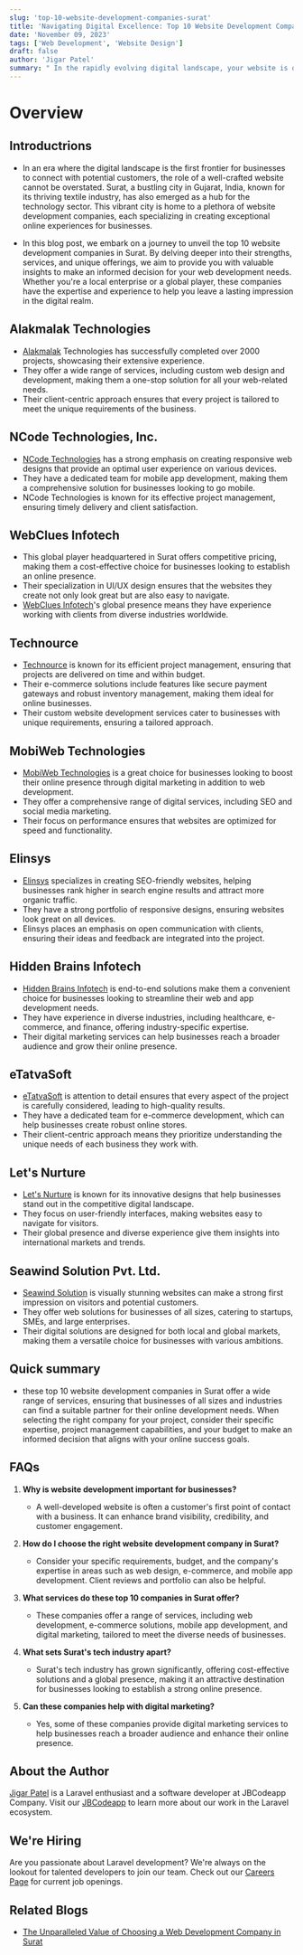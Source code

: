 ```yaml
---
slug: 'top-10-website-development-companies-surat'
title: 'Navigating Digital Excellence: Top 10 Website Development Companies in Surat'
date: 'November 09, 2023'
tags: ['Web Development', 'Website Design']
draft: false
author: 'Jigar Patel'
summary: " In the rapidly evolving digital landscape, your website is often your business's first impression. Surat, a city known for its textile industry, has also witnessed the growth of a thriving tech sector."
---
```


# Overview

<TOCInline
  toc={props.toc}
  exclude="Overview"
  toHeading={2}
  defaultimage="top-10-website-development-companies-suratav"
/>

## Introductrions

- In an era where the digital landscape is the first frontier for businesses to connect with potential customers, the role of a well-crafted website cannot be overstated. Surat, a bustling city in Gujarat, India, known for its thriving textile industry, has also emerged as a hub for the technology sector. This vibrant city is home to a plethora of website development companies, each specializing in creating exceptional online experiences for businesses.

- In this blog post, we embark on a journey to unveil the top 10 website development companies in Surat. By delving deeper into their strengths, services, and unique offerings, we aim to provide you with valuable insights to make an informed decision for your web development needs. Whether you're a local enterprise or a global player, these companies have the expertise and experience to help you leave a lasting impression in the digital realm.

## Alakmalak Technologies

- [Alakmalak](https://www.alakmalak.com/) Technologies has successfully completed over 2000 projects, showcasing their extensive experience.
- They offer a wide range of services, including custom web design and development, making them a one-stop solution for all your web-related needs.
- Their client-centric approach ensures that every project is tailored to meet the unique requirements of the business.

## NCode Technologies, Inc.

- [NCode Technologies](https://www.ncodetechnologies.com/) has a strong emphasis on creating responsive web designs that provide an optimal user experience on various devices.
- They have a dedicated team for mobile app development, making them a comprehensive solution for businesses looking to go mobile.
- NCode Technologies is known for its effective project management, ensuring timely delivery and client satisfaction.

## WebClues Infotech

- This global player headquartered in Surat offers competitive pricing, making them a cost-effective choice for businesses looking to establish an online presence.
- Their specialization in UI/UX design ensures that the websites they create not only look great but are also easy to navigate.
- [WebClues Infotech](https://www.webcluesinfotech.com/)'s global presence means they have experience working with clients from diverse industries worldwide.

## Technource

- [Technource](https://www.technource.com/) is known for its efficient project management, ensuring that projects are delivered on time and within budget.
- Their e-commerce solutions include features like secure payment gateways and robust inventory management, making them ideal for online businesses.
- Their custom website development services cater to businesses with unique requirements, ensuring a tailored approach.

## MobiWeb Technologies

- [MobiWeb Technologies](https://mobiwebtech.com/) is a great choice for businesses looking to boost their online presence through digital marketing in addition to web development.
- They offer a comprehensive range of digital services, including SEO and social media marketing.
- Their focus on performance ensures that websites are optimized for speed and functionality.

## Elinsys

- [Elinsys](https://www.elinsys.com/) specializes in creating SEO-friendly websites, helping businesses rank higher in search engine results and attract more organic traffic.
- They have a strong portfolio of responsive designs, ensuring websites look great on all devices.
- Elinsys places an emphasis on open communication with clients, ensuring their ideas and feedback are integrated into the project.

## Hidden Brains Infotech

- [Hidden Brains Infotech](https://www.hiddenbrains.com/) is end-to-end solutions make them a convenient choice for businesses looking to streamline their web and app development needs.
- They have experience in diverse industries, including healthcare, e-commerce, and finance, offering industry-specific expertise.
- Their digital marketing services can help businesses reach a broader audience and grow their online presence.

## eTatvaSoft

- [eTatvaSoft](https://www.etatvasoft.com/) is attention to detail ensures that every aspect of the project is carefully considered, leading to high-quality results.
- They have a dedicated team for e-commerce development, which can help businesses create robust online stores.
- Their client-centric approach means they prioritize understanding the unique needs of each business they work with.

## Let's Nurture

- [Let's Nurture](https://www.letsnurture.com/) is known for its innovative designs that help businesses stand out in the competitive digital landscape.
- They focus on user-friendly interfaces, making websites easy to navigate for visitors.
- Their global presence and diverse experience give them insights into international markets and trends.

## Seawind Solution Pvt. Ltd.

- [Seawind Solution](https://www.seawindsolution.com/) is visually stunning websites can make a strong first impression on visitors and potential customers.
- They offer web solutions for businesses of all sizes, catering to startups, SMEs, and large enterprises.
- Their digital solutions are designed for both local and global markets, making them a versatile choice for businesses with various ambitions.

## Quick summary

- these top 10 website development companies in Surat offer a wide range of services, ensuring that businesses of all sizes and industries can find a suitable partner for their online development needs. When selecting the right company for your project, consider their specific expertise, project management capabilities, and your budget to make an informed decision that aligns with your online success goals.

## FAQs

1. **Why is website development important for businesses?**

   - A well-developed website is often a customer's first point of contact with a business. It can enhance brand visibility, credibility, and customer engagement.

2. **How do I choose the right website development company in Surat?**

   - Consider your specific requirements, budget, and the company's expertise in areas such as web design, e-commerce, and mobile app development. Client reviews and portfolio can also be helpful.

3. **What services do these top 10 companies in Surat offer?**

   - These companies offer a range of services, including web development, e-commerce solutions, mobile app development, and digital marketing, tailored to meet the diverse needs of businesses.

4. **What sets Surat's tech industry apart?**

   - Surat's tech industry has grown significantly, offering cost-effective solutions and a global presence, making it an attractive destination for businesses looking to establish a strong online presence.

5. **Can these companies help with digital marketing?**

   - Yes, some of these companies provide digital marketing services to help businesses reach a broader audience and enhance their online presence.

## About the Author

[Jigar Patel](https://expertlaravel.com) is a Laravel enthusiast and a software developer at JBCodeapp Company. Visit our [JBCodeapp](https://jbcodeapp.com) to learn more about our work in the Laravel ecosystem.

## We're Hiring

Are you passionate about Laravel development? We're always on the lookout for talented developers to join our team. Check out our [Careers Page](https://jbcodeapp.com/career) for current job openings.

## Related Blogs

- [The Unparalleled Value of Choosing a Web Development Company in Surat](surat-web-development-services-exceptional-value)
